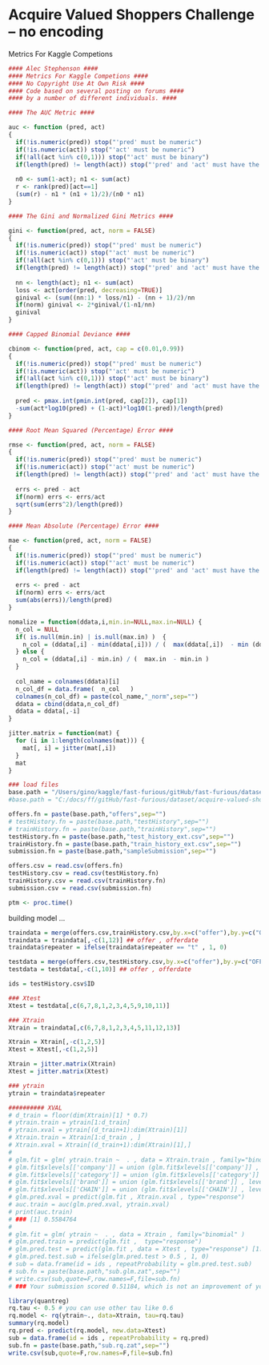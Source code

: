 Acquire Valued Shoppers Challenge  -- no encoding  
========================================================

Metrics For Kaggle Competions
```r
#### Alec Stephenson ####
#### Metrics For Kaggle Competions ####
#### No Copyright Use At Own Risk ####
#### Code based on several posting on forums ####
#### by a number of different individuals. ####

#### The AUC Metric ####

auc <- function (pred, act) 
{
  if(!is.numeric(pred)) stop("'pred' must be numeric")
  if(!is.numeric(act)) stop("'act' must be numeric")
  if(!all(act %in% c(0,1))) stop("'act' must be binary")  
  if(length(pred) != length(act)) stop("'pred' and 'act' must have the same length")
  
  n0 <- sum(1-act); n1 <- sum(act)
  r <- rank(pred)[act==1]
  (sum(r) - n1 * (n1 + 1)/2)/(n0 * n1)
}

#### The Gini and Normalized Gini Metrics ####

gini <- function(pred, act, norm = FALSE) 
{
  if(!is.numeric(pred)) stop("'pred' must be numeric")
  if(!is.numeric(act)) stop("'act' must be numeric")
  if(!all(act %in% c(0,1))) stop("'act' must be binary")  
  if(length(pred) != length(act)) stop("'pred' and 'act' must have the same length")
  
  nn <- length(act); n1 <- sum(act)
  loss <- act[order(pred, decreasing=TRUE)]
  ginival <- (sum((nn:1) * loss/n1) - (nn + 1)/2)/nn
  if(norm) ginival <- 2*ginival/(1-n1/nn)
  ginival
}

#### Capped Binomial Deviance ####

cbinom <- function(pred, act, cap = c(0.01,0.99)) 
{
  if(!is.numeric(pred)) stop("'pred' must be numeric")
  if(!is.numeric(act)) stop("'act' must be numeric")
  if(!all(act %in% c(0,1))) stop("'act' must be binary")  
  if(length(pred) != length(act)) stop("'pred' and 'act' must have the same length")
  
  pred <- pmax.int(pmin.int(pred, cap[2]), cap[1])
  -sum(act*log10(pred) + (1-act)*log10(1-pred))/length(pred)
}

#### Root Mean Squared (Percentage) Error ####

rmse <- function(pred, act, norm = FALSE) 
{
  if(!is.numeric(pred)) stop("'pred' must be numeric")
  if(!is.numeric(act)) stop("'act' must be numeric") 
  if(length(pred) != length(act)) stop("'pred' and 'act' must have the same length")
  
  errs <- pred - act
  if(norm) errs <- errs/act
  sqrt(sum(errs^2)/length(pred))
}

#### Mean Absolute (Percentage) Error ####

mae <- function(pred, act, norm = FALSE) 
{
  if(!is.numeric(pred)) stop("'pred' must be numeric")
  if(!is.numeric(act)) stop("'act' must be numeric") 
  if(length(pred) != length(act)) stop("'pred' and 'act' must have the same length")
  
  errs <- pred - act
  if(norm) errs <- errs/act
  sum(abs(errs))/length(pred)
}

nomalize = function(ddata,i,min.in=NULL,max.in=NULL) {
  n_col = NULL
  if( is.null(min.in) | is.null(max.in) )  { 
    n_col = (ddata[,i] - min(ddata[,i])) / (  max(ddata[,i])  - min (ddata[,i]) )
  } else {
    n_col = (ddata[,i] - min.in) / (  max.in  - min.in )
  }
  
  col_name = colnames(ddata)[i]
  n_col_df = data.frame(  n_col   )
  colnames(n_col_df) = paste(col_name,"_norm",sep="")
  ddata = cbind(ddata,n_col_df)
  ddata = ddata[,-i]
}

jitter.matrix = function(mat) {
  for (i in 1:length(colnames(mat))) {
    mat[, i] = jitter(mat[,i])
  }
  mat
}

```

```r
### load files 
base.path = "/Users/gino/kaggle/fast-furious/gitHub/fast-furious/dataset/acquire-valued-shoppers-challenge/"
#base.path = "C:/docs/ff/gitHub/fast-furious/dataset/acquire-valued-shoppers-challenge/"

offers.fn = paste(base.path,"offers",sep="")
# testHistory.fn = paste(base.path,"testHistory",sep="")
# trainHistory.fn = paste(base.path,"trainHistory",sep="")
testHistory.fn = paste(base.path,"test_history_ext.csv",sep="")
trainHistory.fn = paste(base.path,"train_history_ext.csv",sep="")
submission.fn = paste(base.path,"sampleSubmission",sep="")

offers.csv = read.csv(offers.fn)
testHistory.csv = read.csv(testHistory.fn)
trainHistory.csv = read.csv(trainHistory.fn)
submission.csv = read.csv(submission.fn)

ptm <- proc.time()
```

building model ... 

```r
traindata = merge(offers.csv,trainHistory.csv,by.x=c("offer"),by.y=c("OFFER"),all.x=F,all.y=F)
traindata = traindata[,-c(1,12)] ## offer , offerdate
traindata$repeater = ifelse(traindata$repeater == "t" , 1, 0) 

testdata = merge(offers.csv,testHistory.csv,by.x=c("offer"),by.y=c("OFFER"),all.x=F,all.y=F)
testdata = testdata[,-c(1,10)] ## offer , offerdate

ids = testHistory.csv$ID

### Xtest 
Xtest = testdata[,c(6,7,8,1,2,3,4,5,9,10,11)]

### Xtrain 
Xtrain = traindata[,c(6,7,8,1,2,3,4,5,11,12,13)]

Xtrain = Xtrain[,-c(1,2,5)] 
Xtest = Xtest[,-c(1,2,5)]

Xtrain = jitter.matrix(Xtrain)
Xtest = jitter.matrix(Xtest)

### ytrain 
ytrain = traindata$repeater
```

```r
########## XVAL 
# d_train = floor(dim(Xtrain)[1] * 0.7)
# ytrain.train = ytrain[1:d_train]
# ytrain.xval = ytrain[(d_train+1):dim(Xtrain)[1]]
# Xtrain.train = Xtrain[1:d_train , ]
# Xtrain.xval = Xtrain[(d_train+1):dim(Xtrain)[1],]
# 
# glm.fit = glm( ytrain.train ~  . , data = Xtrain.train , family="binomial" )
# glm.fit$xlevels[['company']] = union (glm.fit$xlevels[['company']] , levels(Xtrain.xval$company) ) 
# glm.fit$xlevels[['category']] = union (glm.fit$xlevels[['category']] , levels(Xtrain.xval$category) )
# glm.fit$xlevels[['brand']] = union (glm.fit$xlevels[['brand']] , levels(Xtrain.xval$brand) )
# glm.fit$xlevels[['CHAIN']] = union (glm.fit$xlevels[['CHAIN']] , levels(Xtrain.xval$CHAIN) )
# glm.pred.xval = predict(glm.fit , Xtrain.xval , type="response") 
# auc.train = auc(glm.pred.xval, ytrain.xval) 
# print(auc.train)
# ### [1] 0.5584764 
# 
# glm.fit = glm( ytrain ~  . , data = Xtrain , family="binomial" )
# glm.pred.train = predict(glm.fit ,  type="response") 
# glm.pred.test = predict(glm.fit , data = Xtest , type="response") [1:151484]
# glm.pred.test.sub = ifelse(glm.pred.test > 0.5 , 1, 0)
# sub = data.frame(id = ids , repeatProbability = glm.pred.test.sub)
# sub.fn = paste(base.path,"sub.glm.zat",sep="")
# write.csv(sub,quote=F,row.names=F,file=sub.fn)
# ### Your submission scored 0.51184, which is not an improvement of your best score. Keep trying!

library(quantreg)
rq.tau <- 0.5 # you can use other tau like 0.6
rq.model <- rq(ytrain~., data=Xtrain, tau=rq.tau)
summary(rq.model)
rq.pred <- predict(rq.model, new.data=Xtest)
sub = data.frame(id = ids , repeatProbability = rq.pred)
sub.fn = paste(base.path,"sub.rq.zat",sep="")
write.csv(sub,quote=F,row.names=F,file=sub.fn)

```
